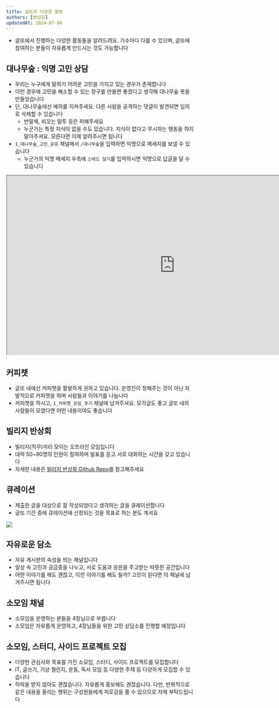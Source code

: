 ```yaml
---
title: 글또의 다양한 활동
authors: [변성윤]
updatedAt: 2024-07-04
---
```


- 글또에서 진행하는 다양한 활동들을 알려드려요. 기수마다 다를 수 있으며, 글또에 참여하는 분들이 자유롭게 만드시는 것도 가능합니다

## 대나무숲 : 익명 고민 상담
- 우리는 누구에게 말하기 어려운 고민을 가지고 있는 경우가 존재합니다
- 이런 경우에 고민을 해소할 수 있는 창구를 만들면 좋겠다고 생각해 대나무숲 봇을 만들었습니다
- 단, 대나무숲에선 예의를 지켜주세요. 다른 사람을 공격하는 댓글이 발견되면 임의로 삭제할 수 있습니다
  - 반말체, 비꼬는 말투 등은 피해주세요
  - 누군가는 특정 지식이 없을 수도 있습니다. 지식이 없다고 무시하는 행동을 하지 말아주셔요. 모른다면 이제 알려주시면 됩니다
- `1_대나무숲_고민_공유` 채널에서 `/대나무숲`을 입력하면 익명으로 메세지를 보낼 수 있습니다
  - 누군가의 익명 메세지 우측에 `스레드 달기`를 입력하시면 익명으로 답글을 달 수 있습니다

<iframe src="https://drive.google.com/file/d/1t2aT1gVeTcHG_WdeYUFTtvnGRejuyjkZ/preview" width="900" height="480" allow="autoplay"></iframe>

## 커피챗
- 글또 내에선 커피챗을 활발하게 권하고 있습니다. 운영진이 정해주는 것이 아닌 자발적으로 커피챗을 하며 사람들과 이야기를 나눕니다
- 커피챗을 하시고, `1_커피챗_모임_후기` 채널에 남겨주셔요. 모각글도 좋고 글또 내의 사람들이 모였다면 어떤 내용이여도 좋습니다

## 빌리지 반상회
- 빌리지(직무)끼리 모이는 오프라인 모임입니다
- 대략 50~90명의 인원이 참여하며 발표를 듣고 서로 대화하는 시간을 갖고 있습니다
- 자세한 내용은 [빌리지 반상회 Github Repo](https://github.com/geultto/Village-Neighborhood-Meeting)를 참고해주세요

## 큐레이션
- 제출한 글을 대상으로 잘 작성되었다고 생각하는 글을 큐레이션합니다
- 글또 기간 중에 큐레이션에 선정되는 것을 목표로 하는 분도 계셔요

<img src="https://capture.dropbox.com/t38juHzaRNbacKOf?raw=1" />

## 자유로운 담소
- 자유 게시판의 속성을 띄는 채널입니다
- 일상 속 고민과 궁금증을 나누고, 서로 도움과 응원을 주고받는 따뜻한 공간입니다
- 어떤 이야기를 해도 괜찮고, 이런 이야기를 해도 될까? 고민이 된다면 이 채널에 남겨주시면 됩니다

## 소모임 채널
- 소모임을 운영하는 분들을 4장님으로 부릅니다
- 소모임은 자유롭게 운영하고, 4장님들을 위한 고민 상담소를 진행할 예정입니다

## 소모임, 스터디, 사이드 프로젝트 모집
- 다양한 관심사와 목표를 가진 소모임, 스터디, 사이드 프로젝트를 모집합니다
- IT, 글쓰기, 기상 챌린지, 운동, 독서 모임 등 다양한 주제 등 다양하게 모집할 수 있습니다
- 허락을 받지 않아도 괜찮습니다. 자유롭게 홍보해도 괜찮습니다. 다만, 반복적으로 같은 내용을 올리는 행위는 구성원들에게 피로감을 줄 수 있으므로 자제 부탁드립니다
